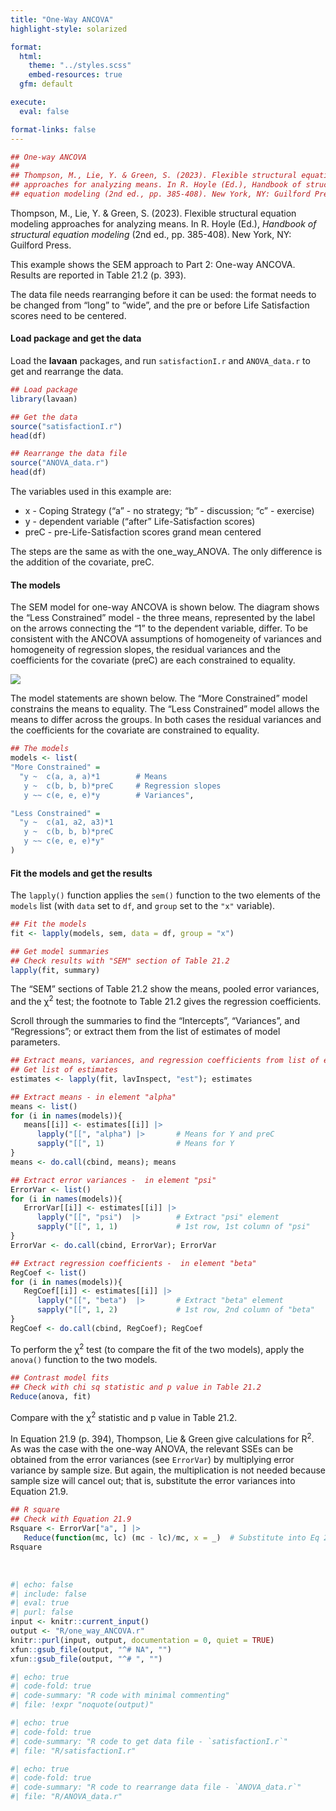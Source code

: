 ```yaml
---
title: "One-Way ANCOVA"
highlight-style: solarized

format:
  html:
    theme: "../styles.scss"
    embed-resources: true
  gfm: default

execute:
  eval: false

format-links: false
---
```


```r
## One-way ANCOVA
##
## Thompson, M., Lie, Y. & Green, S. (2023). Flexible structural equation modeling
## approaches for analyzing means. In R. Hoyle (Ed.), Handbook of structural
## equation modeling (2nd ed., pp. 385-408). New York, NY: Guilford Press.
```

Thompson, M., Lie, Y. & Green, S. (2023). Flexible structural equation modeling approaches for analyzing means. In R. Hoyle (Ed.), *Handbook of structural equation modeling* (2nd ed., pp. 385-408). New York, NY: Guilford Press.


This example shows the SEM approach to Part 2: One-way ANCOVA. Results are reported in Table 21.2 (p. 393).

The data file needs rearranging before it can be used: the format needs to be changed from "long" to "wide", and the pre or before Life Satisfaction scores need to be centered.


#### Load package and get the data

Load the **lavaan** packages, and run `satisfactionI.r` and `ANOVA_data.r` to get and rearrange the data.

```r
## Load package
library(lavaan)

## Get the data
source("satisfactionI.r")
head(df)

## Rearrange the data file
source("ANOVA_data.r")
head(df)
```

The variables used in this example are:

 - x - Coping Strategy ("a" - no strategy; "b" - discussion; "c" - exercise)
 - y - dependent variable ("after" Life-Satisfaction scores)
 - preC - pre-Life-Satisfaction scores grand mean centered

The steps are the same as with the one_way_ANOVA. The only difference is the addition of the covariate, preC.


#### The models

The SEM model for one-way ANCOVA is shown below. The diagram shows the "Less Constrained" model - the three means, represented by the label on the arrows connecting the "1" to the dependent variable, differ. To be consistent with the ANCOVA assumptions of homogeneity of variances and homogeneity of regression slopes, the residual variances and the coefficients for the covariate (preC) are each constrained to equality.

![](images/one_way_ANCOVA.svg){fig-align="center"}

The model statements are shown below. The "More Constrained" model constrains the means to equality. The "Less Constrained" model allows the means to differ across the groups. In both cases the residual variances and the coefficients for the covariate are constrained to equality.

```r
## The models
models <- list(
"More Constrained" =
  "y ~  c(a, a, a)*1        # Means
   y ~  c(b, b, b)*preC     # Regression slopes
   y ~~ c(e, e, e)*y        # Variances",

"Less Constrained" =
  "y ~  c(a1, a2, a3)*1
   y ~  c(b, b, b)*preC
   y ~~ c(e, e, e)*y"
)
```


#### Fit the models and get the results

The `lapply()` function applies the `sem()` function to the two elements of the `models` list (with `data` set to `df`, and `group` set to the `"x"` variable).

```r
## Fit the models
fit <- lapply(models, sem, data = df, group = "x")

## Get model summaries
## Check results with "SEM" section of Table 21.2
lapply(fit, summary)
```

The "SEM" sections of Table 21.2 show the means, pooled error variances, and the $\upchi$^2^ test; the footnote to Table 21.2 gives the regression coefficients.

Scroll through the summaries to find the "Intercepts", "Variances", and "Regressions"; or extract them from the list of estimates of model parameters.

```r
## Extract means, variances, and regression coefficients from list of estimates
## Get list of estimates
estimates <- lapply(fit, lavInspect, "est"); estimates

## Extract means - in element "alpha"
means <- list()
for (i in names(models)){
   means[[i]] <- estimates[[i]] |>
      lapply("[[", "alpha") |>       # Means for Y and preC
      sapply("[[", 1)                # Means for Y
}
means <- do.call(cbind, means); means

## Extract error variances -  in element "psi"
ErrorVar <- list()
for (i in names(models)){
   ErrorVar[[i]] <- estimates[[i]] |>
      lapply("[[", "psi")  |>        # Extract "psi" element
      sapply("[[", 1, 1)             # 1st row, 1st column of "psi"
}
ErrorVar <- do.call(cbind, ErrorVar); ErrorVar

## Extract regression coefficients -  in element "beta"
RegCoef <- list()
for (i in names(models)){
   RegCoef[[i]] <- estimates[[i]] |>
      lapply("[[", "beta")  |>       # Extract "beta" element
      sapply("[[", 1, 2)             # 1st row, 2nd column of "beta"
}
RegCoef <- do.call(cbind, RegCoef); RegCoef
```


To perform the $\upchi$^2^ test (to compare the fit of the two models), apply the `anova()` function to the two models.

```r
## Contrast model fits
## Check with chi sq statistic and p value in Table 21.2
Reduce(anova, fit)
```

Compare with the $\upchi$^2^ statistic and p value in Table 21.2.

In Equation 21.9 (p. 394), Thompson, Lie & Green give calculations for R^2^. As was the case with the one-way ANOVA, the relevant SSEs can be obtained from the error variances (see `ErrorVar`) by multiplying error variance by sample size. But again, the multiplication is not needed because sample size will cancel out; that is, substitute the error variances into Equation 21.9.

```r
## R square
## Check with Equation 21.9
Rsquare <- ErrorVar["a", ] |>
   Reduce(function(mc, lc) (mc - lc)/mc, x = _)  # Substitute into Eq 21.9
Rsquare
```

<br />

```r
#| echo: false
#| include: false
#| eval: true
#| purl: false
input <- knitr::current_input()
output <- "R/one_way_ANCOVA.r"
knitr::purl(input, output, documentation = 0, quiet = TRUE)
xfun::gsub_file(output, "^# NA", "")
xfun::gsub_file(output, "^# ", "")
```

```r
#| echo: true
#| code-fold: true
#| code-summary: "R code with minimal commenting"
#| file: !expr "noquote(output)"
```

```r
#| echo: true
#| code-fold: true
#| code-summary: "R code to get data file - `satisfactionI.r`"
#| file: "R/satisfactionI.r"
```  

```r
#| echo: true
#| code-fold: true
#| code-summary: "R code to rearrange data file - `ANOVA_data.r`"
#| file: "R/ANOVA_data.r"
```